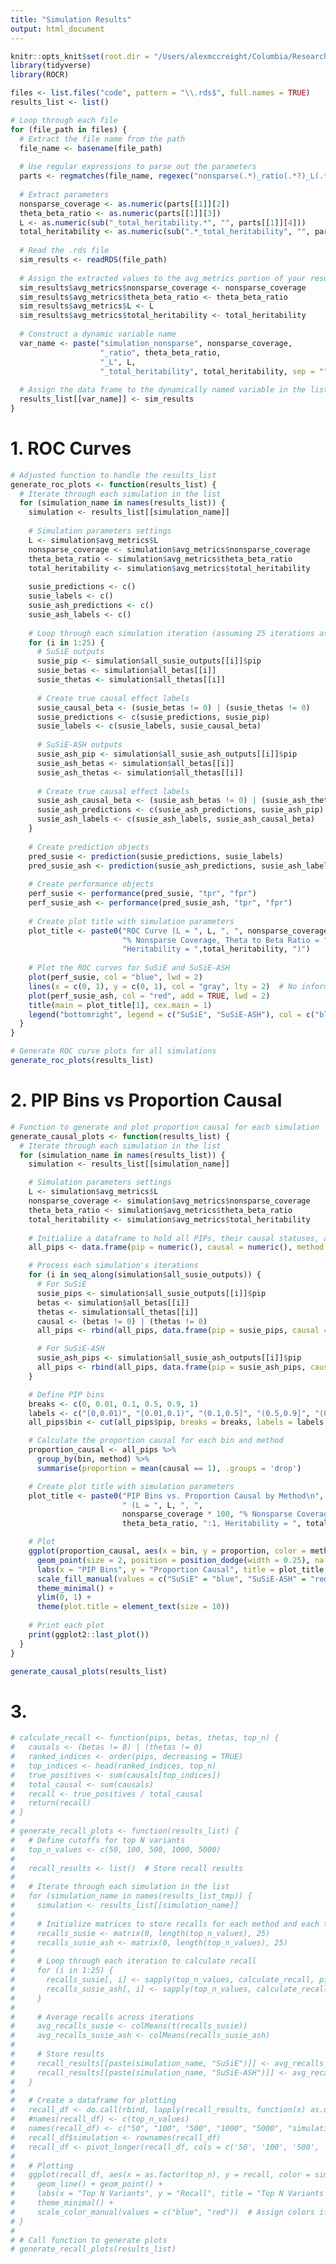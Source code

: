 ```yaml
---
title: "Simulation Results"
output: html_document
---
```


```r
knitr::opts_knit$set(root.dir = "/Users/alexmccreight/Columbia/Research/SuSiE-ASH/SuSiE-ASH")
library(tidyverse)
library(ROCR)
```


```r
files <- list.files("code", pattern = "\\.rds$", full.names = TRUE)
results_list <- list()

# Loop through each file
for (file_path in files) {
  # Extract the file name from the path
  file_name <- basename(file_path)
  
  # Use regular expressions to parse out the parameters
  parts <- regmatches(file_name, regexec("nonsparse(.*)_ratio(.*?)_L(.*?_total_heritability.*)\\.rds", file_name))
  
  # Extract parameters
  nonsparse_coverage <- as.numeric(parts[[1]][2])
  theta_beta_ratio <- as.numeric(parts[[1]][3])
  L <- as.numeric(sub("_total_heritability.*", "", parts[[1]][4]))
  total_heritability <- as.numeric(sub(".*_total_heritability", "", parts[[1]][4]))
  
  # Read the .rds file
  sim_results <- readRDS(file_path)
  
  # Assign the extracted values to the avg_metrics portion of your results
  sim_results$avg_metrics$nonsparse_coverage <- nonsparse_coverage
  sim_results$avg_metrics$theta_beta_ratio <- theta_beta_ratio
  sim_results$avg_metrics$L <- L
  sim_results$avg_metrics$total_heritability <- total_heritability
  
  # Construct a dynamic variable name
  var_name <- paste("simulation_nonsparse", nonsparse_coverage,
                    "_ratio", theta_beta_ratio,
                    "_L", L,
                    "_total_heritability", total_heritability, sep = "")
  
  # Assign the data frame to the dynamically named variable in the list
  results_list[[var_name]] <- sim_results
}

```

# 1. ROC Curves

```r
# Adjusted function to handle the results_list
generate_roc_plots <- function(results_list) {
  # Iterate through each simulation in the list
  for (simulation_name in names(results_list)) {
    simulation <- results_list[[simulation_name]]
    
    # Simulation parameters settings
    L <- simulation$avg_metrics$L
    nonsparse_coverage <- simulation$avg_metrics$nonsparse_coverage
    theta_beta_ratio <- simulation$avg_metrics$theta_beta_ratio
    total_heritability <- simulation$avg_metrics$total_heritability
    
    susie_predictions <- c()
    susie_labels <- c()
    susie_ash_predictions <- c()
    susie_ash_labels <- c()
    
    # Loop through each simulation iteration (assuming 25 iterations as in your original script)
    for (i in 1:25) {
      # SuSiE outputs
      susie_pip <- simulation$all_susie_outputs[[i]]$pip
      susie_betas <- simulation$all_betas[[i]]
      susie_thetas <- simulation$all_thetas[[i]]
      
      # Create true causal effect labels
      susie_causal_beta <- (susie_betas != 0) | (susie_thetas != 0)
      susie_predictions <- c(susie_predictions, susie_pip)
      susie_labels <- c(susie_labels, susie_causal_beta)
      
      # SuSiE-ASH outputs
      susie_ash_pip <- simulation$all_susie_ash_outputs[[i]]$pip
      susie_ash_betas <- simulation$all_betas[[i]]
      susie_ash_thetas <- simulation$all_thetas[[i]]
      
      # Create true causal effect labels 
      susie_ash_causal_beta <- (susie_ash_betas != 0) | (susie_ash_thetas != 0)
      susie_ash_predictions <- c(susie_ash_predictions, susie_ash_pip)
      susie_ash_labels <- c(susie_ash_labels, susie_ash_causal_beta)
    }
    
    # Create prediction objects 
    pred_susie <- prediction(susie_predictions, susie_labels)
    pred_susie_ash <- prediction(susie_ash_predictions, susie_ash_labels)
    
    # Create performance objects
    perf_susie <- performance(pred_susie, "tpr", "fpr")
    perf_susie_ash <- performance(pred_susie_ash, "tpr", "fpr")
    
    # Create plot title with simulation parameters
    plot_title <- paste0("ROC Curve (L = ", L, ", ", nonsparse_coverage * 100, 
                         "% Nonsparse Coverage, Theta to Beta Ratio = ", theta_beta_ratio, ":1\n",
                         "Heritability = ",total_heritability, ")")
    
    # Plot the ROC curves for SuSiE and SuSiE-ASH
    plot(perf_susie, col = "blue", lwd = 2)
    lines(x = c(0, 1), y = c(0, 1), col = "gray", lty = 2)  # No information line
    plot(perf_susie_ash, col = "red", add = TRUE, lwd = 2)
    title(main = plot_title[1], cex.main = 1)
    legend("bottomright", legend = c("SuSiE", "SuSiE-ASH"), col = c("blue", "red"), lwd = 2, cex = 1)
  }
}

# Generate ROC curve plots for all simulations
generate_roc_plots(results_list)
```

# 2. PIP Bins vs Proportion Causal

```r
# Function to generate and plot proportion causal for each simulation
generate_causal_plots <- function(results_list) {
  # Iterate through each simulation in the list
  for (simulation_name in names(results_list)) {
    simulation <- results_list[[simulation_name]]

    # Simulation parameters settings
    L <- simulation$avg_metrics$L
    nonsparse_coverage <- simulation$avg_metrics$nonsparse_coverage
    theta_beta_ratio <- simulation$avg_metrics$theta_beta_ratio
    total_heritability <- simulation$avg_metrics$total_heritability
    
    # Initialize a dataframe to hold all PIPs, their causal statuses, and method tags
    all_pips <- data.frame(pip = numeric(), causal = numeric(), method = character())

    # Process each simulation's iterations
    for (i in seq_along(simulation$all_susie_outputs)) {
      # For SuSiE
      susie_pips <- simulation$all_susie_outputs[[i]]$pip
      betas <- simulation$all_betas[[i]]
      thetas <- simulation$all_thetas[[i]]
      causal <- (betas != 0) | (thetas != 0)
      all_pips <- rbind(all_pips, data.frame(pip = susie_pips, causal = as.integer(causal), method = "SuSiE"))

      # For SuSiE-ASH
      susie_ash_pips <- simulation$all_susie_ash_outputs[[i]]$pip
      all_pips <- rbind(all_pips, data.frame(pip = susie_ash_pips, causal = as.integer(causal), method = "SuSiE-ASH"))
    }

    # Define PIP bins
    breaks <- c(0, 0.01, 0.1, 0.5, 0.9, 1)
    labels <- c("[0,0.01)", "[0.01,0.1)", "(0.1,0.5]", "(0.5,0.9]", "(0.9,1]")
    all_pips$bin <- cut(all_pips$pip, breaks = breaks, labels = labels, include.lowest = TRUE)

    # Calculate the proportion causal for each bin and method
    proportion_causal <- all_pips %>%
      group_by(bin, method) %>%
      summarise(proportion = mean(causal == 1), .groups = 'drop')

    # Create plot title with simulation parameters
    plot_title <- paste0("PIP Bins vs. Proportion Causal by Method\n",
                         " (L = ", L, ", ",
                         nonsparse_coverage * 100, "% Nonsparse Coverage, Theta to Beta Ratio = ",
                         theta_beta_ratio, ":1, Heritability = ", total_heritability, ")")

    # Plot
    ggplot(proportion_causal, aes(x = bin, y = proportion, color = method)) +
      geom_point(size = 2, position = position_dodge(width = 0.25), na.rm = TRUE) +
      labs(x = "PIP Bins", y = "Proportion Causal", title = plot_title, color = "Method") +
      scale_fill_manual(values = c("SuSiE" = "blue", "SuSiE-ASH" = "red")) +
      theme_minimal() +
      ylim(0, 1) +
      theme(plot.title = element_text(size = 10))
    
    # Print each plot
    print(ggplot2::last_plot())
  }
}

generate_causal_plots(results_list)

```

# 3.

```r
# calculate_recall <- function(pips, betas, thetas, top_n) {
#   causals <- (betas != 0) | (thetas != 0)
#   ranked_indices <- order(pips, decreasing = TRUE)
#   top_indices <- head(ranked_indices, top_n)
#   true_positives <- sum(causals[top_indices])
#   total_causal <- sum(causals)
#   recall <- true_positives / total_causal
#   return(recall)
# }
# 
# generate_recall_plots <- function(results_list) {
#   # Define cutoffs for top N variants
#   top_n_values <- c(50, 100, 500, 1000, 5000)
#   
#   recall_results <- list()  # Store recall results
#   
#   # Iterate through each simulation in the list
#   for (simulation_name in names(results_list_tmp)) {
#     simulation <- results_list[[simulation_name]]
#     
#     # Initialize matrices to store recalls for each method and each top N value
#     recalls_susie <- matrix(0, length(top_n_values), 25)
#     recalls_susie_ash <- matrix(0, length(top_n_values), 25)
#     
#     # Loop through each iteration to calculate recall
#     for (i in 1:25) {
#       recalls_susie[, i] <- sapply(top_n_values, calculate_recall, pips = simulation$all_susie_outputs[[i]]$pip, betas = simulation$all_betas[[i]], thetas = simulation$all_thetas[[i]])
#       recalls_susie_ash[, i] <- sapply(top_n_values, calculate_recall, pips = simulation$all_susie_ash_outputs[[i]]$pip, betas = simulation$all_betas[[i]], thetas = simulation$all_thetas[[i]])
#     }
#     
#     # Average recalls across iterations
#     avg_recalls_susie <- colMeans(t(recalls_susie))
#     avg_recalls_susie_ash <- colMeans(recalls_susie_ash)
#     
#     # Store results
#     recall_results[[paste(simulation_name, "SuSiE")]] <- avg_recalls_susie
#     recall_results[[paste(simulation_name, "SuSiE-ASH")]] <- avg_recalls_susie_ash
#   }
#   
#   # Create a dataframe for plotting
#   recall_df <- do.call(rbind, lapply(recall_results, function(x) as.data.frame(t(x))))
#   #names(recall_df) <- c(top_n_values)
#   names(recall_df) <- c("50", "100", "500", "1000", "5000", "simulation")
#   recall_df$simulation <- rownames(recall_df)
#   recall_df <- pivot_longer(recall_df, cols = c('50', '100', '500', '1000', '5000'), names_to = "top_n", values_to = "recall")
#   
#   # Plotting
#   ggplot(recall_df, aes(x = as.factor(top_n), y = recall, color = simulation)) +
#     geom_line() + geom_point() +
#     labs(x = "Top N Variants", y = "Recall", title = "Top N Variants vs. Recall for SuSiE and SuSiE-ASH") +
#     theme_minimal() +
#     scale_color_manual(values = c("blue", "red"))  # Assign colors if needed
# }
# 
# # Call function to generate plots
# generate_recall_plots(results_list)

```





